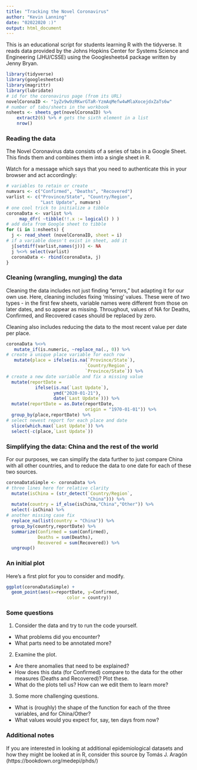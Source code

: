 ---
title: "Tracking the Novel Coronavirus"
author: "Kevin Lanning"
date: "02022020 :)"
output: html_document
---

This is an educational script for students learning R with the tidyverse. It reads data provided by the Johns Hopkins Center for Systems Science and Engineering (JHU/CSSE) using the Googlesheets4 package written by Jenny Bryan.  


```{r setup, message = FALSE}
library(tidyverse)
library(googlesheets4)
library(magrittr)
library(lubridate)
# id for the coronavirus page (from its URL)
novelCoronaID <- "1yZv9w9zRKwrGTaR-YzmAqMefw4wMlaXocejdxZaTs6w"
# number of tabs/sheets in the workbook
nsheets <- sheets_get(novelCoronaID) %>% 
    extract2(6) %>% # gets the sixth element in a list  
    nrow() 
```

### Reading the data

The Novel Coronavirus data consists of a series of tabs in a Google Sheet. This finds them and combines them into a single sheet in R. 

Watch for a message which says that you need to authenticate this in your browser and act accordingly:

```{r message = FALSE}
# variables to retain or create
numvars <- c("Confirmed", "Deaths", "Recovered")
varlist <- c("Province/State", "Country/Region", 
             "Last Update", numvars) 
# one cool trick to initialize a tibble
coronaData <- varlist %>%
     map_dfr( ~tibble(!!.x := logical() ) )
# add data from Google sheet to tibble
for (i in 1:nsheets) {
  j <- read_sheet (novelCoronaID, sheet = i) 
# if a variable doesn't exist in sheet, add it
  j[setdiff(varlist,names(j))] <- NA
  j %<>% select(varlist)
  coronaData <- rbind(coronaData, j) 
}
```

### Cleaning (wrangling, munging) the data

Cleaning the data includes not just finding "errors," but adapting it for our own use. Here, cleaning includes fixing 'missing' values. These were of two types - in the first few sheets, variable names were different from those on later dates, and so appear as missing. Throughout, values of NA for Deaths, Confirmed, and Recovered cases should be replaced by zero.

Cleaning also includes reducing the data to the most recent value per date per place.

```{r message = FALSE}
coronaData %<>% 
   mutate_if(is.numeric, ~replace_na(., 0)) %>% 
# create a unique place variable for each row
   mutate(place = ifelse(is.na(`Province/State`),
                              `Country/Region`,
                              `Province/State`)) %>% 
# create a new date variable and fix a missing value
  mutate(reportDate = 
           ifelse(is.na(`Last Update`),
                  ymd("2020-01-21"),
                  date(`Last Update`))) %>% 
  mutate(reportDate = as.Date(reportDate,
                              origin = "1970-01-01")) %>%
  group_by(place,reportDate) %>% 
# select newest report for each place and date
  slice(which.max(`Last Update`)) %>% 
  select(-c(place,`Last Update`))
```
### Simplifying the data: China and the rest of the world

For our purposes, we can simplify the data further to just compare China with all other countries, and to reduce the data to one date for each of these two sources.

```{r}
coronaDataSimple <- coronaData %>% 
# three lines here for relative clarity
  mutate(isChina = (str_detect(`Country/Region`,
                               "China"))) %>% 
  mutate(country = if_else(isChina,"China","Other")) %>%
  select(-isChina) %>% 
# another missing case fix
  replace_na(list(country = "China")) %>% 
  group_by(country,reportDate) %>% 
  summarize(Confirmed = sum(Confirmed),
            Deaths = sum(Deaths),
            Recovered = sum(Recovered)) %>% 
  ungroup()
```

### An initial plot

Here's a first plot for you to consider and modify.

```{r}
ggplot(coronaDataSimple) +
  geom_point(aes(x=reportDate, y=Confirmed,
                       color = country))
```

### Some questions

1. Consider the data and try to run the code yourself.
  + What problems did you encounter? 
  + What parts need to be annotated more?

2. Examine the plot.
  + Are there anomalies that need to be explained? 
  + How does this data (for Confirmed) compare to the data for the other measures (Deaths and Recovered)? Plot these.
  + What do the plots tell us? How can we edit them to learn more?

3. Some more challenging questions.
  + What is (roughly) the shape of the function for each of the three variables, and for China/Other? 
  + What values would you expect for, say, ten days from now?

### Additional notes

If you are interested in looking at additional epidemiological datasets and how they might be looked at in R, consider this source by Tomás J. Aragón (https://bookdown.org/medepi/phds/)
